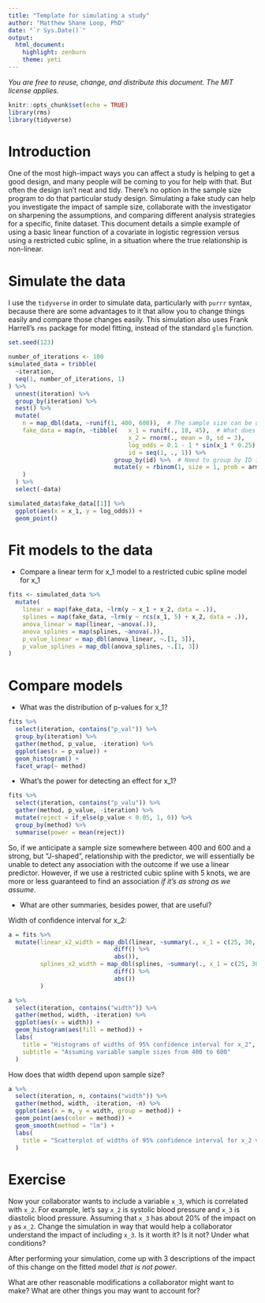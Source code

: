 ```yaml
---
title: "Template for simulating a study"
author: "Matthew Shane Loop, PhD"
date: "`r Sys.Date()`"
output: 
  html_document: 
    highlight: zenburn
    theme: yeti
---
```


*You are free to reuse, change, and distribute this document. The MIT license applies.*

```r
knitr::opts_chunk$set(echo = TRUE)
library(rms)
library(tidyverse)
```

# Introduction

One of the most high-impact ways you can affect a study is helping to get a good design, and many people will be coming to you for help with that. But often the design isn't neat and tidy. There's no option in the sample size program to do that particular study design. Simulating a fake study can help you investigate the impact of sample size, collaborate with the investigator on sharpening the assumptions, and comparing different analysis strategies for a specific, finite dataset. This document details a simple example of using a basic linear function of a covariate in logistic regression versus using a restricted cubic spline, in a situation where the true relationship is non-linear.

# Simulate the data

I use the `tidyverse` in order to simulate data, particularly with `purrr` syntax, because there are some advantages to it that allow you to change things easily and compare those changes easily. This simulation also uses Frank Harrell's `rms` package for model fitting, instead of the standard `glm` function.

```r
set.seed(123)

number_of_iterations <- 100
simulated_data = tribble(
  ~iteration,
  seq(1, number_of_iterations, 1)
) %>%
  unnest(iteration) %>%
  group_by(iteration) %>%
  nest() %>%
  mutate(
    n = map_dbl(data, ~runif(1, 400, 600)),  # The sample size can be uncertain, based upon recruiting or dropout. Choosing sample size randomly can be an interesting way to incorporate your uncertainty about the final study results.
    fake_data = map(n, ~tibble(   x_1 = runif(., 18, 45),  # What does the covariate(s) distribution look like?
                                  x_2 = rnorm(., mean = 0, sd = 3),
                                  log_odds = 0.1 - 1 * sin(x_1 * 0.25) + 0.1 * x_2,  # How does linear predictor depend upon covariate(s)?
                                  id = seq(1, ., 1)) %>%
                              group_by(id) %>%  # Need to group by ID in order to simulate a single random variable for each observation
                              mutate(y = rbinom(1, size = 1, prob = arm::invlogit(log_odds)))
    )
  ) %>%
  select(-data)
```

```r
simulated_data$fake_data[[1]] %>%
  ggplot(aes(x = x_1, y = log_odds)) +
  geom_point()
```


# Fit models to the data

* Compare a linear term for x_1 model to a restricted cubic spline model for x_1

```r
fits <- simulated_data %>%
  mutate(
    linear = map(fake_data, ~lrm(y ~ x_1 + x_2, data = .)),
    splines = map(fake_data, ~lrm(y ~ rcs(x_1, 5) + x_2, data = .)),
    anova_linear = map(linear, ~anova(.)),
    anova_splines = map(splines, ~anova(.)),
    p_value_linear = map_dbl(anova_linear, ~.[1, 3]),
    p_value_splines = map_dbl(anova_splines, ~.[1, 3])
)
```

# Compare models

* What was the distribution of p-values for x_1?

```r
fits %>%
  select(iteration, contains("p_val")) %>%
  group_by(iteration) %>%
  gather(method, p_value, -iteration) %>%
  ggplot(aes(x = p_value)) +
  geom_histogram() +
  facet_wrap(~ method)
```

* What's the power for detecting an effect for x_1?

```r
fits %>%
  select(iteration, contains("p_valu")) %>%
  gather(method, p_value, -iteration) %>%
  mutate(reject = if_else(p_value < 0.05, 1, 0)) %>%
  group_by(method) %>%
  summarise(power = mean(reject))
```

So, if we anticipate a sample size somewhere between 400 and 600 and a strong, but "J-shaped", relationship with the predictor, we will essentially be unable to detect any association with the outcome if we use a linear predictor. However, if we use a restricted cubic spline with 5 knots, we are more or less guaranteed to find an association *if it's as strong as we assume*.

* What are other summaries, besides power, that are useful?

Width of confidence interval for x_2:
```r
a = fits %>%
  mutate(linear_x2_width = map_dbl(linear, ~summary(., x_1 = c(25, 30, 35), x_2 = c(0, 0, 1))["x_2", c("Lower 0.95", "Upper 0.95")] %>% 
                              diff() %>% 
                              abs()),
         splines_x2_width = map_dbl(splines, ~summary(., x_1 = c(25, 30, 35), x_2 = c(0, 0, 1))["x_2", c("Lower 0.95", "Upper 0.95")] %>% 
                              diff() %>% 
                              abs())
         )

a %>%
  select(iteration, contains("width")) %>%
  gather(method, width, -iteration) %>%
  ggplot(aes(x = width)) +
  geom_histogram(aes(fill = method)) +
  labs(
    title = "Histograms of widths of 95% confidence interval for x_2",
    subtitle = "Assuming variable sample sizes from 400 to 600"
  )
```

How does that width depend upon sample size?
```r
a %>%
  select(iteration, n, contains("width")) %>%
  gather(method, width, -iteration, -n) %>%
  ggplot(aes(x = n, y = width, group = method)) +
  geom_point(aes(color = method)) +
  geom_smooth(method = "lm") +
  labs(
    title = "Scatterplot of widths of 95% confidence interval for x_2 vs sample size"
  )
```

# Exercise

Now your collaborator wants to include a variable `x_3`, which is correlated with `x_2`. For example, let's say `x_2` is systolic blood pressure and `x_3` is diastolic blood pressure. Assuming that `x_3` has about 20% of the impact on `y` as `x_2`. Change the simulation in way that would help a collaborator understand the impact of including `x_3`. Is it worth it? Is it not? Under what conditions?

After performing your simulation, come up with 3 descriptions of the impact of this change on the fitted model *that is not power*.

What are other reasonable modifications a collaborator might want to make? What are other things you may want to account for?